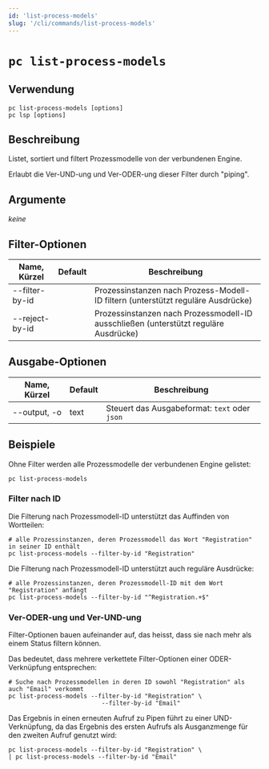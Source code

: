 ```yaml
---
id: 'list-process-models'
slug: '/cli/commands/list-process-models'
---
```


# `pc list-process-models`

## Verwendung

```shell
pc list-process-models [options]
pc lsp [options]
```

## Beschreibung

Listet, sortiert und filtert Prozessmodelle von der verbundenen Engine.

Erlaubt die Ver-UND-ung und Ver-ODER-ung dieser Filter durch "piping".

## Argumente

_keine_

## Filter-Optionen

| Name, Kürzel               | Default | Beschreibung                                                                                                    |
| -------------------------- | ------- | --------------------------------------------------------------------------------------------------------------- |
  --filter-by-id |  | Prozessinstanzen nach Prozess-Modell-ID filtern (unterstützt reguläre Ausdrücke)
  --reject-by-id |  | Prozessinstanzen nach Prozessmodell-ID ausschließen (unterstützt reguläre Ausdrücke)

## Ausgabe-Optionen

| Name, Kürzel | Default | Beschreibung                                  |
| ------------ | ------- | --------------------------------------------- |
| --output, -o | text    | Steuert das Ausgabeformat: `text` oder `json` |

## Beispiele


Ohne Filter werden alle Prozessmodelle der verbundenen Engine gelistet:

```shell
pc list-process-models
```

### Filter nach ID

Die Filterung nach Prozessmodell-ID unterstützt das Auffinden von Wortteilen:

```shell
# alle Prozessinstanzen, deren Prozessmodell das Wort "Registration" in seiner ID enthält
pc list-process-models --filter-by-id "Registration"
```

Die Filterung nach Prozessmodell-ID unterstützt auch reguläre Ausdrücke:

```shell
# alle Prozessinstanzen, deren Prozessmodell-ID mit dem Wort "Registration" anfängt
pc list-process-models --filter-by-id "^Registration.+$"
```

### Ver-ODER-ung und Ver-UND-ung

Filter-Optionen bauen aufeinander auf, das heisst, dass sie nach mehr als einem Status filtern können.

Das bedeutet, dass mehrere verkettete Filter-Optionen einer ODER-Verknüpfung entsprechen:

```shell
# Suche nach Prozessmodellen in deren ID sowohl "Registration" als auch "Email" verkommt
pc list-process-models --filter-by-id "Registration" \
                          --filter-by-id "Email"
```

Das Ergebnis in einen erneuten Aufruf zu Pipen führt zu einer UND-Verknüpfung, da das Ergebnis des ersten Aufrufs als Ausganzmenge für den zweiten Aufruf genutzt wird:

```shell
pc list-process-models --filter-by-id "Registration" \
| pc list-process-models --filter-by-id "Email"
```
